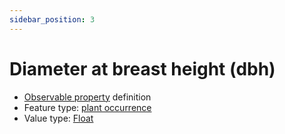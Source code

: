 ```yaml
---
sidebar_position: 3
---
```



# Diameter at breast height (dbh)

- [Observable property](/viewers/dawe-vocabs?uri=https://linked.data.gov.au/def/nrm/6e1c8b97-3655-4a22-9647-02f2c756e789) definition
- Feature type: [plant occurrence](http://linked.data.gov.au/def/tern-cv/b311c0d3-4a1a-4932-a39c-f5cdc1afa611)
- Value type: [Float](https://w3id.org/tern/ontologies/tern/Float)


<Example protocolModule="basal-area-lite-dbh" observableProperty="https://linked.data.gov.au/def/nrm/6e1c8b97-3655-4a22-9647-02f2c756e789" />
